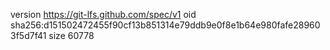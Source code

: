 version https://git-lfs.github.com/spec/v1
oid sha256:d151502472455f90cf13b851314e79ddb9e0f8e1b64e980fafe289603f5d7f41
size 60778

